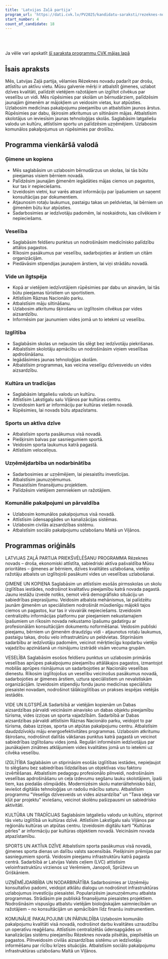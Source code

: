 ```yaml
---
title: 'Latvijas Zaļā partija'
program_url: 'https://dati.cvk.lv/PV2025/kandidatu-saraksti/rezeknes-novads/latvijas-zala-partija'
start_number: 4
count_of_candidate: 18
---
```



<Badge text="Ģimenes atbalsts" variant="note" size="small" /> <Badge text="Veselības aprūpes pieejamība" variant="note" size="small" /> <Badge text="Vides aizsardzība un ilgtspēja" variant="note" size="small" /> <Badge text="Izglītības kvalitāte" variant="note" size="small" /> <Badge text="Uzņēmējdarbības atbalsts" variant="note" size="small" />

<br/><br/> 

<Card title='Šis ir mākslīga intelekta ģenerēts apraksts' icon='starlight'>
    Ja vēlie vari apskatīt <a href={frontmatter.program_url} target='_blank'>šī saraksta programmu CVK mājas lapā</a>
    </Card>

## Īsais apraksts

Mēs, Latvijas Zaļā partija, vēlamies Rēzeknes novadu padarīt par drošu, attīstītu un aktīvu vietu. Mūsu galvenie mērķi ir atbalstīt ģimenes, uzlabot dzīves kvalitāti, palīdzēt vietējiem ražotājiem un izglītot cilvēkus par veselību un vidi. Mēs rūpēsimies par skolām un bērnudārziem, palīdzēsim jaunajām ģimenēm ar mājokļiem un veidosim vietas, kur atpūsties. Uzlabosim medicīnas pakalpojumu pieejamību un atbalstīsim jaunos ārstus. Rūpēsimies par dabu, šķirosim atkritumus un siltināsim mājas. Atbalstīsim skolotājus un ieviesīsim jaunas tehnoloģijas skolās. Saglabāsim latgaliešu valodu un kultūru, attīstīsim sportu un palīdzēsim uzņēmējiem. Uzlabosim komunālos pakalpojumus un rūpēsimies par drošību.

## Programma vienkāršā valodā

### Ģimene un kopiena
*   Mēs saglabāsim un uzlabosim bērnudārzus un skolas, lai tās būtu pieejamas visiem bērniem novadā.
*   Palīdzēsim jaunajām ģimenēm iegādāties mājas ciemos un pagastos, kur tas ir nepieciešams.
*   Izveidosim vietni, kur varēs atrast informāciju par īpašumiem un saņemt konsultācijas par dokumentiem.
*   Atjaunosim rotaļu laukumus, pastaigu takas un peldvietas, lai bērniem un ģimenēm būtu kur atpūsties.
*   Sadarbosimies ar iedzīvotāju padomēm, lai noskaidrotu, kas cilvēkiem ir nepieciešams.

### Veselība
*   Saglabāsim feldšeru punktus un nodrošināsim medicīnisko palīdzību attālos pagastos.
*   Rīkosim pasākumus par veselību, sadarbojoties ar ārstiem un citām organizācijām.
*   Piedāvāsim stipendijas jaunajiem ārstiem, lai viņi strādātu novadā.

### Vide un ilgtspēja
*   Kopā ar vietējiem iedzīvotājiem rūpēsimies par dabu un ainavām, lai tās būtu pieejamas tūristiem un sportistiem.
*   Attīstīsim Rāznas Nacionālo parku.
*   Atbalstīsim māju siltināšanu.
*   Uzlabosim atkritumu šķirošanu un izglītosim cilvēkus par vides aizsardzību.
*   Informēsim par jaunumiem vides jomā un to ietekmi uz veselību.

### Izglītība
*   Saglabāsim skolas un neļausim tās slēgt bez iedzīvotāju piekrišanas.
*   Atbalstīsim skolotāju apmācību un nodrošināsim viņiem veselības apdrošināšanu.
*   Iegādāsimies jaunas tehnoloģijas skolām.
*   Atbalstīsim programmas, kas veicina veselīgu dzīvesveidu un vides aizsardzību.

### Kultūra un tradīcijas
*   Saglabāsim latgaliešu valodu un kultūru.
*   Attīstīsim Lakstīgalu salu Viļānos par kultūras centru.
*   Izveidosim karti ar informāciju par kultūras vietām novadā.
*   Rūpēsimies, lai novads būtu atpazīstams.

### Sports un aktīva dzīve
*   Atbalstīsim sporta pasākumus visā novadā.
*   Piešķirsim balvas par sasniegumiem sportā.
*   Veidosim sporta laukumus katrā pagastā.
*   Attīstīsim veloceliņus.

### Uzņēmējdarbība un nodarbinātība
*   Sadarbosimies ar uzņēmējiem, lai piesaistītu investīcijas.
*   Atbalstīsim jaunuzņēmumus.
*   Piesaistīsim finansējumu projektiem.
*   Palīdzēsim vietējiem zemniekiem un ražotājiem.

### Komunālie pakalpojumi un pārvaldība
*   Uzlabosim komunālos pakalpojumus visā novadā.
*   Attīstīsim ūdensapgādes un kanalizācijas sistēmas.
*   Uzlabosim civilās aizsardzības sistēmu.
*   Atbalstīsim sociālo pakalpojumu uzlabošanu Maltā un Viļānos.

## Programmas oriģināls

LATVIJAS ZAĻĀ PARTIJA
PRIEKŠVĒLĒŠANU PROGRAMMA
Rēzeknes novads – droša, ekonomiski attīstīta, sabiedriski aktīva pašvaldība
Mūsu prioritātes – ģimenes ar bērniem, dzīves kvalitātes uzlabošana, vietējo ražotāju atbalsts un izglītojoši pasākumi vides un veselības uzlabošanai.

ĢIMENE UN KOPIENA
Saglabāsim un attīstīsim esošās pirmsskolas un skolu izglītības iestādes, nodrošinot kvalitatīvu pieejamību katrā novada pagastā. Jaunu iestāžu izveide notiks, ņemot vērā demogrāfisko situāciju un sabiedrības pieprasījumu.
Veidosim atbalsta mehānismus, lai palīdzētu jaunām ģimenēm un speciālistiem nodrošināt mūsdienīgu mājokli tajos ciemos un pagastos, kur tas ir visvairāk nepieciešams.
Izveidosim centralizētu informācijas platformu par pieejamiem nekustamajiem īpašumiem un rīkosim novada nekustamo īpašumu gadatirgu ar profesionālām konsultācijām dokumentu noformēšanai.
Veidosim publiski pieejamu, bērniem un ģimenēm draudzīgu vidi - atjaunotus rotaļu laukumus, pastaigu takas, drošu velo infrastruktūru un peldvietas.
Stiprināsim sadarbību ar iedzīvotāju padomēm, veicinot mērķtiecīgu kopdarbu vietējo vajadzību apzināšanā un risinājumu izstrādē visām vecuma grupām.

VESELĪBA
Saglabāsim esošos feldšeru punktus un uzlabosim primārās veselības aprūpes pakalpojumu pieejamību attālākajos pagastos, izmantojot mobilās aprūpes risinājumus un sadarbojoties ar Nacionālo veselības dienestu.
Rīkosim izglītojošus un veselību veicinošus pasākumus novadā, sadarbojoties ar ģimenes ārstiem, uztura speciālistiem un nevalstiskām organizācijām.
Izveidosim stipendiju fondu jauno medicīnas speciālistu piesaistei novadam, nodrošinot tālākizglītības un prakses iespējas vietējās iestādēs.

VIDE UN ILGTSPĒJA
Sadarbībā ar vietējām kopienām un Dabas aizsardzības pārvaldi veicināsim ainavisko un dabas objektu pieejamību tūrisma, vides izziņas un sporta vajadzībām.
Sadarbībā ar Dabas aizsardzības pārvaldi attīstīsim Rāznas Nacionālo parku, veidojot to par tūrisma, dabas izziņas, sporta un atpūtas pakalpojumu centru.
Atbalstīsim daudzdzīvokļu māju energoefektivitātes programmas.
Uzlabosim atkritumu šķirošanu, nodrošinot dalītās vākšanas punktus katrā pagastā un veicinot sabiedrības izglītošanu vides jomā.
Regulāri informēsim iedzīvotājus par jaunākajiem zinātnes atklājumiem vides kvalitātes jomā un to ietekmi uz cilvēka veselību.

IZGLĪTĪBA
Saglabāsim un stiprināsim esošās izglītības iestādes, nepieļaujot to slēgšanu bez sabiedrības līdzdalības un objektīvas visu faktoru izvērtēšanas.
Atbalstīsim pedagogu profesionālo pilnveidi, nodrošināsim veselības apdrošināšanu un ceļa izdevumu segšanu lauku skolotājiem, īpaši tiem, kas piedalās olimpiādēs.
Modernizēsim skolu materiāltehnisko bāzi, ieviešot digitālās tehnoloģijas un radošu mācību saturu.
Atbalstīsim programmu "Veselīgs dzīvesveids un vides aizsardzība" un "Tava ideja var kļūt par projektu" ieviešanu, veicinot skolēnu pašizpausmi un sabiedrisko aktivitāti.

KULTŪRA UN TRADĪCIJAS
Saglabāsim latgaliešu valodu un kultūru, stiprinot tās vietu izglītībā un kultūras dzīvē.
Attīstīsim Lakstīgalu salu Viļānos par reģionālu kultūras un atpūtas centru.
Izveidosim digitālu karti "Kultūras pērles" ar informāciju par kultūras objektiem novadā.
Veicināsim novada atpazīstamību.

SPORTS UN AKTĪVA DZĪVE
Atbalstīsim sporta pasākumus visā novadā, ģimenes sporta dienas un dalību valsts sacensībās.
Piešķirsim prēmijas par sasniegumiem sportā.
Veidosim pieejamu infrastruktūru katrā pagasta centrā.
Sadarbībā ar Latvijas Valsts ceļiem (LVC) attīstīsim veloinfrastruktūru virzienos uz Verēmiem, Janopoli, Sprūževu un Griškāniem.

UZŅĒMĒJDARBĪBA UN NODARBINĀTĪBA
Sadarbosimies ar Uzņēmēju konsultatīvo padomi, veidojot atklātu dialogu un nodrošinot infrastruktūras uzlabojumus investīciju piesaistei.
Popularizēsim jaunuzņēmumu atbalsta programmas.
Strādāsim pie publiskā finansējuma piesaistes projektiem.
Nodrošināsim vispusīgu atbalstu vietējām bioloģiskajām saimniecībām un ražotājiem – no konsultācijām un apmācībām līdz finanšu instrumentiem.

KOMUNĀLIE PAKALPOJUMI UN PĀRVALDĪBA
Uzlabosim komunālo pakalpojumu kvalitāti visā novadā, nodrošinot darbu kvalitātes uzraudzību un operatīvu reaģēšanu.
Attīstīsim centralizētās ūdensapgādes un kanalizācijas sistēmu pieejamību Rēzeknes novada pilsētās, piepilsētās un pagastos.
Pilnveidosim civilās aizsardzības sistēmu un iedzīvotāju informēšanu par rīcību krīzes situācijās.
Atbalstīsim sociālo pakalpojumu infrastruktūras uzlabošanu Maltā un Viļānos.
